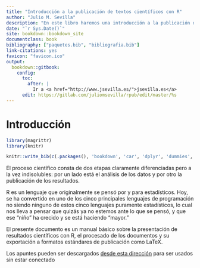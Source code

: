 ```yaml
---
title: "Introducción a la publicación de textos científicos con R"
author: "Julio M. Sevilla"
description: "En este libro haremos una introducción a la publicación de textos científicos con R"
date: "`r Sys.Date()`"
site: bookdown::bookdown_site
documentclass: book
bibliography: ["paquetes.bib", "bibliografia.bib"]
link-citations: yes
favicon: "favicon.ico"
output:
  bookdown::gitbook:
    config:
      toc:
        after: |
          Ir a <a href="http://www.jsevilla.es/">jsevilla.es</a>
      edit: https://gitlab.com/juliomsevilla/rpub/edit/master/%s
---
```


# Introducción {-}
```r
library(magrittr)
library(knitr)
```

```r
knitr::write_bib(c(.packages(), 'bookdown', 'car', 'dplyr', 'dummies','flexdashboard', 'ggplot2', 'installr', 'jsonlite', 'knitr', 'nlme','Rcmdr', 'RCurl', 'rmarkdown', 'scales', 'shiny', 'XML'), 'paquetes.bib')
```

El proceso científico consta de dos etapas claramente diferenciadas pero a la vez indisolubles: por un lado está el análisis de los datos y por otro la publicación de los resultados.

R es un lenguaje que originalmente se pensó por y para estadísticos. Hoy, se ha convertido en uno de los cinco principales lenguajes de programación no siendo ninguno de estos cinco lenguajes puramente estadísticos, lo cual nos lleva a pensar que quizás ya no estemos ante lo que se pensó, y que ese "niño" ha crecido y se está haciendo "mayor."

El presente documento es un manual básico sobre la presentación de resultados científicos con R, el procesado de los documentos y su exportación a formatos estándares de publicación como LaTeX.

Los apuntes pueden ser descargados [desde esta dirección](https://gitlab.com/juliomsevilla/rpub/raw/99c5b83ce24965690b12112a9a95a878f5504cc4/Apuntes/RPUB.zip?inline=false) para ser usados sin estar conectado


